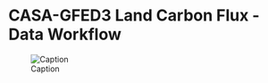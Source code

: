 # CASA-GFED3 Land Carbon Flux - Data Workflow

![Caption](./media/casagfed-carbonflux-monthgrid-v3_Data_Flow.png)